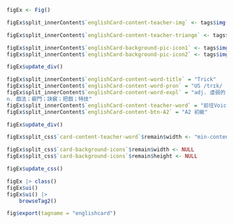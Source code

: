 ```r
figEx <- Fig()
```

```r
figEx$split_innerContent$`englishCard-content-teacher-img` <- tags$img(src="img-teacher1.svg")

figEx$split_innerContent$`englishCard-content-teacher-triange` <- tags$img(src="img-triangle.svg")

figEx$split_innerContent$`englishCard-background-pic-icon1` <- tags$img(src="img-heart.svg")
figEx$split_innerContent$`englishCard-background-pic-icon2` <- tags$img(src="img-sound.svg")

figEx$update_div()
```

```r
figEx$split_innerContent$`englishCard-content-word-title` = "Trick"
figEx$split_innerContent$`englishCard-content-word-pron` = "US /trɪk/       US /trɪk/"
figEx$split_innerContent$`englishCard-content-word-expl` = "adj. 虛弱的；欺詐的
n. 戲法；竅門；訣竅；把戲；特技"
figEx$split_innerContent$`englishCard-content-teacher-word` = "前往VoiceTube 聽 Leila 老師如何應用單字"
figEx$split_innerContent$`englishCard-content-btn-A2` = "A2 初級"

figEx$update_div()
```

```r
figEx$split_css$`card-content-teacher-word`$remain$width <- "min-content"

figEx$split_css$`card-background-icons`$remain$width <- NULL
figEx$split_css$`card-background-icons`$remain$height <- NULL

figEx$update_css()
```

```r
figEx |> class()
figEx$ui()
figEx$ui() |>
    browseTag2()
```

```r
fig$export(tagname = "englishcard")
```